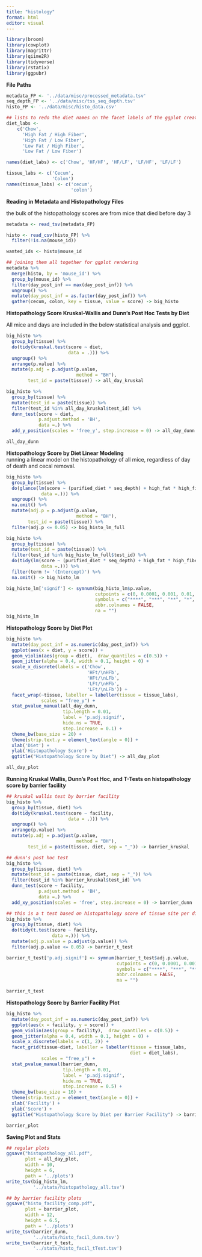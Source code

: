 ```yaml
---
title: "histology"
format: html
editor: visual
---
```


```r
library(broom)
library(cowplot)
library(magrittr)
library(qiime2R)
library(tidyverse)
library(rstatix)
library(ggpubr)
```

**File Paths**

```r
metadata_FP <- '../data/misc/processed_metadata.tsv'
seq_depth_FP <- '../data/misc/tss_seq_depth.tsv'
histo_FP <- '../data/misc/histo_data.csv'

## lists to redo the diet names on the facet labels of the ggplot created below 
diet_labs <- 
    c('Chow', 
      'High Fat / High Fiber', 
      'High Fat / Low Fiber', 
      'Low Fat / High Fiber', 
      'Low Fat / Low Fiber')

names(diet_labs) <- c('Chow', 'HF/HF', 'HF/LF', 'LF/HF', 'LF/LF')

tissue_labs <- c('Cecum',
                 'Colon')
names(tissue_labs) <- c('cecum',
                        'colon')
```

**Reading in Metadata and Histopathology Files**

the bulk of the histopathology scores are from mice that died before day 3

```r
metadata <- read_tsv(metadata_FP)

histo <- read_csv(histo_FP) %>% 
  filter(!is.na(mouse_id))

wanted_ids <- histo$mouse_id

## joining them all together for ggplot rendering 
metadata %>% 
  merge(histo, by = 'mouse_id') %>% 
  group_by(mouse_id) %>% 
  filter(day_post_inf == max(day_post_inf)) %>% 
  ungroup() %>% 
  mutate(day_post_inf = as.factor(day_post_inf)) %>% 
  gather(cecum, colon, key = tissue, value = score) -> big_histo
```

**Histopathology Score Kruskal-Wallis and Dunn's Post Hoc Tests by Diet**

All mice and days are included in the below statistical analysis and ggplot.

```r
big_histo %>% 
  group_by(tissue) %>% 
  do(tidy(kruskal.test(score ~ diet,
                       data = .))) %>% 
  ungroup() %>%
  arrange(p.value) %>%
  mutate(p.adj = p.adjust(p.value,
                          method = "BH"),
        test_id = paste(tissue)) -> all_day_kruskal

big_histo %>% 
  group_by(tissue) %>% 
  mutate(test_id = paste(tissue)) %>% 
  filter(test_id %in% all_day_kruskal$test_id) %>% 
  dunn_test(score ~ diet,
            p.adjust.method = 'BH',
            data =.) %>% 
  add_y_position(scales = 'free_y', step.increase = 0) -> all_day_dunn

all_day_dunn
```

**Histopathology Score by Diet Linear Modeling**\
running a linear model on the histopathology of all mice, regardless of day of death and cecal removal.

```r
big_histo %>% 
  group_by(tissue) %>% 
  do(glance(lm(score ~ (purified_diet * seq_depth) + high_fat * high_fiber + study,
             data =.))) %>% 
  ungroup() %>%
  na.omit() %>%
  mutate(adj.p = p.adjust(p.value,
                          method = "BH"),
        test_id = paste(tissue)) %>% 
  filter(adj.p <= 0.05) -> big_histo_lm_full

big_histo %>% 
  group_by(tissue) %>% 
  mutate(test_id = paste(tissue)) %>% 
  filter(test_id %in% big_histo_lm_full$test_id) %>% 
  do(tidy(lm(score ~ (purified_diet * seq_depth) + high_fat * high_fiber + study,
             data =.))) %>%
  filter(term != '(Intercept)') %>% 
  na.omit() -> big_histo_lm

big_histo_lm['signif'] <- symnum(big_histo_lm$p.value,
                                 cutpoints = c(0, 0.0001, 0.001, 0.01, 0.05, 0.1, 1),
                                 symbols = c("****", "***", "**", "*", "+", "ns"),
                                 abbr.colnames = FALSE,
                                 na = "")
big_histo_lm
```

**Histopathology Score by Diet Plot**

```r
big_histo %>% 
  mutate(day_post_inf = as.numeric(day_post_inf)) %>% 
  ggplot(aes(x = diet, y = score)) +
  geom_violin(aes(group = diet),  draw_quantiles = c(0.5)) +
  geom_jitter(alpha = 0.4, width = 0.1, height = 0) +
  scale_x_discrete(labels = c('Chow', 
                              'HFt/\nHFb', 
                              'HFt/\nLFb',
                              'LFt/\nHFb', 
                              'LFt/\nLFb')) +
  facet_wrap(~tissue, labeller = labeller(tissue = tissue_labs),
             scales = "free_y") +
  stat_pvalue_manual(all_day_dunn,
                     tip.length = 0.01,
                     label = 'p.adj.signif',
                     hide.ns = TRUE,
                     step.increase = 0.1) +
  theme_bw(base_size = 20) +
  theme(strip.text.y = element_text(angle = 0)) +
  xlab('Diet') +
  ylab('Histopathology Score') +
  ggtitle("Histopathology Score by Diet") -> all_day_plot

all_day_plot
```

**Running Kruskal Wallis, Dunn's Post Hoc, and T-Tests on histopathology score by barrier facility**

```r
## kruskal wallis test by barrier facility
big_histo %>% 
  group_by(tissue, diet) %>% 
  do(tidy(kruskal.test(score ~ facility,
                       data = .))) %>% 
  ungroup() %>%
  arrange(p.value) %>%
  mutate(p.adj = p.adjust(p.value,
                          method = "BH"),
        test_id = paste(tissue, diet, sep = "_")) -> barrier_kruskal

## dunn's post hoc test
big_histo %>% 
  group_by(tissue, diet) %>% 
  mutate(test_id = paste(tissue, diet, sep = "_")) %>% 
  filter(test_id %in% barrier_kruskal$test_id) %>% 
  dunn_test(score ~ facility,
            p.adjust.method = 'BH',
            data =.) %>% 
  add_xy_position(scales = 'free', step.increase = 0) -> barrier_dunn

## this is a t test based on histopathology score of tissue site per diet based on the barrier facility the mice came from 
big_histo %>% 
  group_by(tissue, diet) %>% 
  do(tidy(t.test(score ~ facility,
                 data =.))) %>% 
  mutate(adj.p.value = p.adjust(p.value)) %>% 
  filter(adj.p.value <= 0.05) -> barrier_t_test

barrier_t_test['p.adj.signif'] <- symnum(barrier_t_test$adj.p.value,
                                         cutpoints = c(0, 0.0001, 0.001, 0.01, 0.05, 0.1, 1),
                                         symbols = c("****", "***", "**", "*", "+", "ns"),
                                         abbr.colnames = FALSE,
                                         na = "")

barrier_t_test
```

**Histopathology Score by Barrier Facility Plot**

```r
big_histo %>% 
  mutate(day_post_inf = as.numeric(day_post_inf)) %>% 
  ggplot(aes(x = facility, y = score)) +
  geom_violin(aes(group = facility),  draw_quantiles = c(0.5)) +
  geom_jitter(alpha = 0.4, width = 0.1, height = 0) +
  scale_x_discrete(labels = c(1, 2)) +
  facet_grid(tissue~diet, labeller = labeller(tissue = tissue_labs,
                                              diet = diet_labs),
             scales = "free_y") +
  stat_pvalue_manual(barrier_dunn,
                     tip.length = 0.01,
                     label = 'p.adj.signif',
                     hide.ns = TRUE,
                     step.increase = 0.5) +
  theme_bw(base_size = 16) +
  theme(strip.text.y = element_text(angle = 0)) +
  xlab('Facility') +
  ylab('Score') +
  ggtitle("Histopathology Score by Diet per Barrier Facility") -> barrier_plot

barrier_plot
```

**Saving Plot and Stats**

```r
## regular plots
ggsave("histopathology_all.pdf", 
       plot = all_day_plot,
       width = 10, 
       height = 6,
       path = '../plots')
write_tsv(big_histo_lm,
          '../stats/histopathology_all.tsv')

## by barrier facility plots
ggsave("histo_facility_comp.pdf", 
       plot = barrier_plot,
       width = 12, 
       height = 6.5,
       path = '../plots')
write_tsv(barrier_dunn,
          '../stats/histo_facil_dunn.tsv')
write_tsv(barrier_t_test,
          '../stats/histo_facil_tTest.tsv')
```
